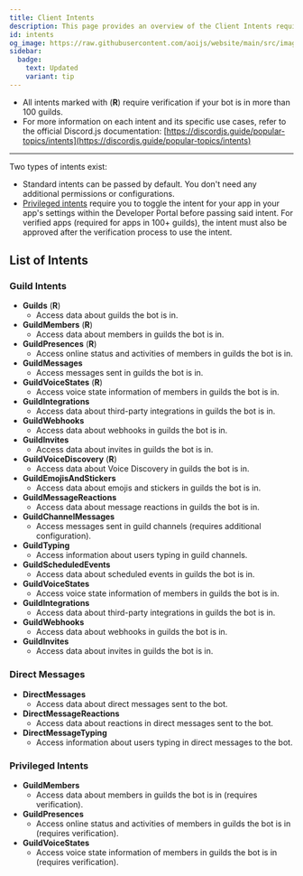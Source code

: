 ```yaml
---
title: Client Intents
description: This page provides an overview of the Client Intents required for various functionalities.
id: intents
og_image: https://raw.githubusercontent.com/aoijs/website/main/src/images/og/6.png
sidebar:
  badge:
    text: Updated
    variant: tip
---
```


  - All intents marked with (**R**) require verification if your bot is in more
  than 100 guilds. 
  - For more information on each intent and its specific use
  cases, refer to the official Discord.js documentation:
  [https://discordjs.guide/popular-topics/intents](https://discordjs.guide/popular-topics/intents)

---

Two types of intents exist:

- Standard intents can be passed by default. You don't need any additional permissions or configurations.
- [Privileged intents](https://discord.com/developers/docs/topics/gateway#privileged-intents) require you to toggle the intent for your app in your app's settings within the Developer Portal before passing said intent. For verified apps (required for apps in 100+ guilds), the intent must also be approved after the verification process to use the intent.

## List of Intents

### Guild Intents

- **Guilds** (**R**)
  - Access data about guilds the bot is in.
- **GuildMembers** (**R**)
  - Access data about members in guilds the bot is in.
- **GuildPresences** (**R**)
  - Access online status and activities of members in guilds the bot is in.
- **GuildMessages**
  - Access messages sent in guilds the bot is in.
- **GuildVoiceStates** (**R**)
  - Access voice state information of members in guilds the bot is in.
- **GuildIntegrations**
  - Access data about third-party integrations in guilds the bot is in.
- **GuildWebhooks**
  - Access data about webhooks in guilds the bot is in.
- **GuildInvites**
  - Access data about invites in guilds the bot is in.
- **GuildVoiceDiscovery** (**R**)
  - Access data about Voice Discovery in guilds the bot is in.
- **GuildEmojisAndStickers**
  - Access data about emojis and stickers in guilds the bot is in.
- **GuildMessageReactions**
  - Access data about message reactions in guilds the bot is in.
- **GuildChannelMessages**
  - Access messages sent in guild channels (requires additional configuration).
- **GuildTyping**
  - Access information about users typing in guild channels.
- **GuildScheduledEvents**
  - Access data about scheduled events in guilds the bot is in.
- **GuildVoiceStates**
  - Access voice state information of members in guilds the bot is in.
- **GuildIntegrations**
  - Access data about third-party integrations in guilds the bot is in.
- **GuildWebhooks**
  - Access data about webhooks in guilds the bot is in.
- **GuildInvites**
  - Access data about invites in guilds the bot is in.

### Direct Messages

- **DirectMessages**
  - Access data about direct messages sent to the bot.
- **DirectMessageReactions**
  - Access data about reactions in direct messages sent to the bot.
- **DirectMessageTyping**
  - Access information about users typing in direct messages to the bot.

### Privileged Intents

- **GuildMembers**
  - Access data about members in guilds the bot is in (requires verification).
- **GuildPresences**
  - Access online status and activities of members in guilds the bot is in (requires verification).
- **GuildVoiceStates**
  - Access voice state information of members in guilds the bot is in (requires verification).
